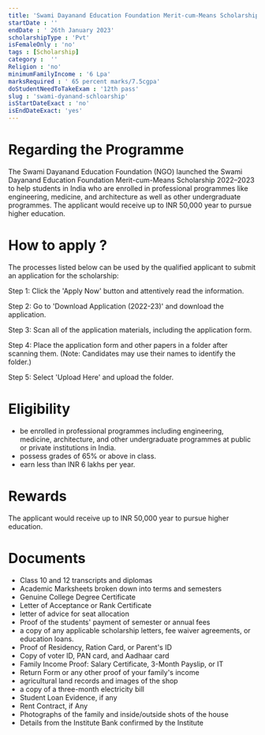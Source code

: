 ```yaml
---
title: 'Swami Dayanand Education Foundation Merit-cum-Means Scholarship 2022-23'
startDate : ''
endDate : ' 26th January 2023'
scholarshipType : 'Pvt'
isFemaleOnly : 'no'
tags : [Scholarship]
category :  ''
Religion : 'no'
minimumFamilyIncome : '6 Lpa'
marksRequired : ' 65 percent marks/7.5cgpa'
doStudentNeedToTakeExam : '12th pass'
slug : 'swami-dyanand-schloarship'
isStartDateExact : 'no'
isEndDateExact: 'yes'
---
```




# Regarding the Programme
The Swami Dayanand Education Foundation (NGO) launched the Swami Dayanand Education Foundation Merit-cum-Means Scholarship 2022–2023 to help students in India who are enrolled in professional programmes like engineering, medicine, and architecture as well as other undergraduate programmes.
The applicant would receive up to INR 50,000 year to pursue higher education.


# How to apply ?
The processes listed below can be used by the qualified applicant to submit an application for the scholarship: 

Step 1: Click the 'Apply Now' button and attentively read the information. 

Step 2: Go to 'Download Application (2022-23)' and download the application.

Step 3: Scan all of the application materials, including the application form.

Step 4: Place the application form and other papers in a folder after scanning them. (Note: Candidates may use their names to identify the folder.)

Step 5: Select 'Upload Here' and upload the folder.

# Eligibility
 - be enrolled in professional programmes including engineering, medicine, architecture, and other undergraduate programmes at public or private institutions in India.
 - possess grades of 65% or above in class.
 - earn less than INR 6 lakhs per year. 

# Rewards
The applicant would receive up to INR 50,000 year to pursue higher education.

# Documents
 - Class 10 and 12 transcripts and diplomas
 - Academic Marksheets broken down into terms and semesters
 - Genuine College Degree Certificate
 - Letter of Acceptance or Rank Certificate
 - letter of advice for seat allocation
 - Proof of the students' payment of semester or annual fees
 - a copy of any applicable scholarship letters, fee waiver agreements, or education loans.
 - Proof of Residency, Ration Card, or Parent's ID
 - Copy of voter ID, PAN card, and Aadhaar card
 - Family Income Proof: Salary Certificate, 3-Month Payslip, or IT
 - Return Form or any other proof of your family's income
 - agricultural land records and images of the shop
 - a copy of a three-month electricity bill
 - Student Loan Evidence, if any
 - Rent Contract, if Any
 - Photographs of the family and inside/outside shots of the house
 - Details from the Institute Bank confirmed by the Institute 
 
